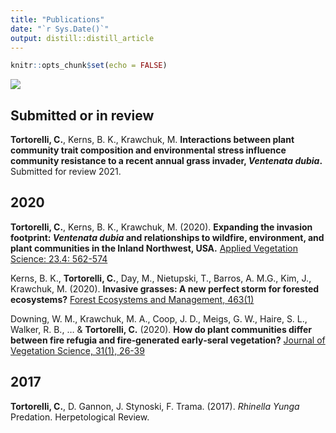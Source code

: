 ```yaml
---
title: "Publications"
date: "`r Sys.Date()`"
output: distill::distill_article
---
```


```r
knitr::opts_chunk$set(echo = FALSE)
```
![](images/sagebrush_banner.jpg)

## Submitted or in review

**Tortorelli, C.**, Kerns, B. K., Krawchuk, M. **Interactions between plant community trait composition and environmental stress influence community resistance to a recent annual grass invader, *Ventenata dubia*.** Submitted for review 2021.

## 2020

**Tortorelli, C.**, Kerns, B. K., Krawchuk, M. (2020). **Expanding the invasion footprint: *Ventenata dubia* and relationships to wildfire, environment, and plant communities in the Inland Northwest, USA.** [Applied Vegetation Science: 23.4: 562-574](https://www.fs.usda.gov/treesearch/pubs/60889)


Kerns, B. K., **Tortorelli, C.**, Day, M., Nietupski, T., Barros, A. M.G., Kim, J., Krawchuk, M. (2020). **Invasive grasses: A new perfect storm for forested ecosystems?** [Forest Ecosystems and Management, 463(1)](https://www.fs.usda.gov/treesearch/pubs/59939)

Downing, W. M., Krawchuk, M. A., Coop, J. D., Meigs, G. W., Haire, S. L., Walker, R. B., ... & **Tortorelli, C.** (2020). **How do plant communities differ between fire refugia and fire‐generated early‐seral vegetation?** [Journal of Vegetation Science, 31(1), 26-39](https://onlinelibrary.wiley.com/doi/abs/10.1111/jvs.12814?af=R)

## 2017

**Tortorelli, C.**, D. Gannon, J. Stynoski, F. Trama. (2017). *Rhinella Yunga* Predation. Herpetological Review.


